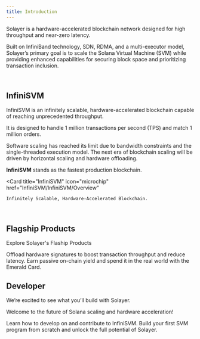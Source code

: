 ```yaml
---
title: Introduction
---
```


Solayer is a hardware-accelerated blockchain network designed for high throughput and near-zero latency. 

Built on InfiniBand technology, SDN, RDMA, and a multi-executor model, Solayer’s primary goal is to scale the Solana Virtual Machine (SVM) while providing enhanced capabilities for securing block space and prioritizing transaction inclusion.

<br />

## InfiniSVM

InfiniSVM is an infinitely scalable, hardware-accelerated blockchain capable of reaching unprecedented throughput. 

It is designed to handle 1 million transactions per second (TPS) and match 1 million orders.  

Software scaling has reached its limit due to bandwidth constraints and the single-threaded execution model. 
The next era of blockchain scaling will be driven by horizontal scaling and hardware offloading.  



**InfiniSVM** stands as the fastest production blockchain.

  <Card
    title="InfiniSVM"
    icon="microchip"
    href="InfiniSVM/InfiniSVM/Overview"
  >
    Infinitely Scalable, Hardware-Accelerated Blockchain.
  </Card>

<br />

## Flagship Products

Explore Solayer's Flaship Products

<CardGroup cols={2}>
  <Card
    title="sSOL & MegaValidator"
    icon="circle-nodes"
    href="Flagship_Product/sSOL/Overview"
  >
    Offload hardware signatures to boost transaction throughput and reduce latency.
  </Card>
  <Card
    title="sUSD & Emerald Card"
    icon="coins"
    href="Flagship_Product/sUSD/Yield-Bearing_Stablecoin/What_is_sUSD"
  >
    Earn passive on-chain yield and spend it in the real world with the Emerald Card.
  </Card>
</CardGroup>

<br />

## Developer

We’re excited to see what you’ll build with Solayer. 

Welcome to the future of Solana scaling and hardware acceleration!

<CardGroup cols={2}>
  <Card
    title="Developer Tools"
    icon="screwdriver-wrench"
    href="Developers/Developer_Tools/Transacion_Acceleration"
  >
    Learn how to develop on and contribute to InfiniSVM.
  </Card>
  <Card
    title="Learn SVM"
    icon="graduation-cap"
    href="Developers/Learn_SVM/Guideline"
  >
    Build your first SVM program from scratch and unlock the full potential of Solayer.
  </Card>
</CardGroup>


